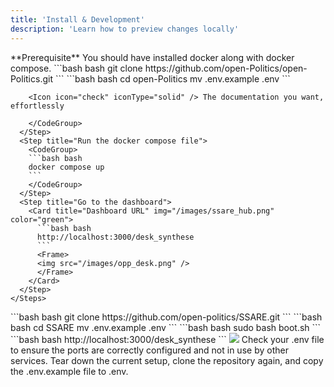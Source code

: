 ```yaml
---
title: 'Install & Development'
description: 'Learn how to preview changes locally'
---
```


<Info>
  **Prerequisite** You should have installed docker along with docker compose.
</Info>





<Tabs>
  <Tab title="Open Politics">
    <Steps>
      <Step title="Clone the repository">
        <CodeGroup>
        ```bash bash
        git clone https://github.com/open-Politics/open-Politics.git
        ```
        </CodeGroup>
      </Step>
      <Step title="Change .env.example to .env">
        <CodeGroup>
        ```bash bash
        cd open-Politics
        mv .env.example .env
        ```

        <Icon icon="check" iconType="solid" /> The documentation you want, effortlessly

        </CodeGroup>
      </Step>
      <Step title="Run the docker compose file">
        <CodeGroup>
        ```bash bash
        docker compose up
        ```
        </CodeGroup>
      </Step>
      <Step title="Go to the dashboard">
        <Card title="Dashboard URL" img="/images/ssare_hub.png" color="green">
          ```bash bash 
          http://localhost:3000/desk_synthese
          ```
          <Frame>
          <img src="/images/opp_desk.png" />
          </Frame>
        </Card>
      </Step>
    </Steps>
  </Tab>
  <Tab title="SSARE">
    <Steps>
      <Step title="Clone the repository">
        <CodeGroup>
        ```bash bash
        git clone https://github.com/open-politics/SSARE.git
        ```
        </CodeGroup>
      </Step>
      <Step title="Change .env.example to .env">
        <CodeGroup>
        ```bash bash
        cd SSARE
        mv .env.example .env
        ```
        </CodeGroup>
      </Step>
      <Step title="Run the boot script">
        <CodeGroup>
        ```bash bash
        sudo bash boot.sh
        ```
        </CodeGroup>
      </Step>
      <Step title="Go to the app">
        <Card title="Dashboard URL" color="green">
          ```bash bash 
          http://localhost:3000/desk_synthese
          ```
          <Frame>
          <img src="/images/ssare_hub.png" />
          </Frame>
        </Card>
      </Step>
    </Steps>
  </Tab>
</Tabs>



<AccordionGroup>
  <Accordion title="Ports unavailable">
    Check your .env file to ensure the ports are correctly configured and not in use by other services.
  </Accordion>
  <Accordion title="At reserve">
    Tear down the current setup, clone the repository again, and copy the .env.example file to .env.
  </Accordion>
</AccordionGroup>

